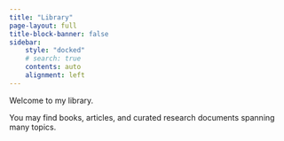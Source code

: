 ```yaml
---
title: "Library"  
page-layout: full
title-block-banner: false
sidebar: 
    style: "docked"
    # search: true
    contents: auto
    alignment: left
---
```


Welcome to my library.

You may find books, articles, and curated research documents spanning many topics.
